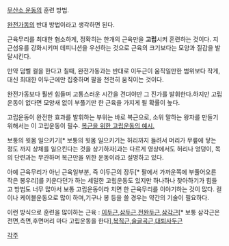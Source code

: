 [[무산소 운동]]의 훈련 방법.

[[완전가동]]의 반대 방법이라고 생각하면 된다.

근육무리를 최대한 협소하게, 정확히는 한개의 근육만을 '''고립'''시켜 훈련하는 것이다. 지근섬유를 강화시키며 데피니션을 우선하는 것으로 근육의 크기보다는 모양과 질감을 발달시킨다.

만약 덤벨 컬을 한다고 칠때, 완전가동과는 반대로 이두근이 움직일만한 범위보다 작게, 대신 최대한 이두근에만 집중하며 팔을 천천히 움직이는 것이다.

완전가동보다 훨씬 힘들며 고통스러운 시간을 견뎌야만 그 진가를 발휘한다.하지만 고립운동이 없다면 모양새 없이 부풀기만 한 근육을 가지게 될 확률이 높다.

고립운동이 완전한 효과를 발휘하는 부위는 바로 복근으로, 소위 말하는 왕자를 만들기 위해서는 이 고립운동이 필수. [http://www.youtube.com/watch?v=TKg_cdwq9l4 복근을 위한 고립운동의 예시.]

보통의 윗몸 일으키기[* 보통의 윗몸 일으키기는 허리까지 들려서 머리가 무릎에 닿는 정도 까지 상체를 일으킨다는 것을 상기하자]과는 다르게 영상에서도 허리나 엉덩이, 목의 단련과는 무관하며 복근만을 위한 운동이라고 설명하고 있다.


아예 근육무리가 아닌 근육일부분, 즉 이두근의 장두[* 팔에서 가까운쪽에 부풀어오른 작은 봉우리]를 키운다던가 하는 세밀한 고립운동도 있지만 하나하나 찾아하기가 힘들고 방법도 너무 많아서 보통 고립운동이라 치면 한 근육무리를 이야기하는 것이 많다. 컬이나 케이블운동으로 많이 하며,기구나 봉 등을 쓸 경우는 약간의 기술이 필요하다.

이런 방식으로 훈련을 많이하는 근육 : [[이두근]],[[삼두근]],[[전완두근]],[[삼각근]][* 보통 삼각근은 전면,측면,후면머리 마다 고립운동을 한다],[[복직근]],[[술글곡근]],[[대퇴사두근]]

[[각주]]
